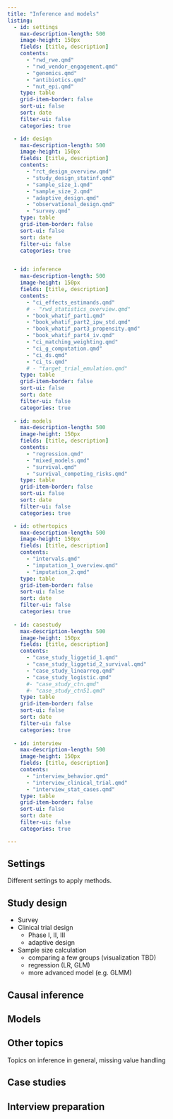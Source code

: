 ```yaml
---
title: "Inference and models"
listing:
  - id: settings
    max-description-length: 500
    image-height: 150px
    fields: [title, description]
    contents: 
      - "rwd_rwe.qmd"
      - "rwd_vendor_engagement.qmd"
      - "genomics.qmd"
      - "antibiotics.qmd"
      - "nut_epi.qmd"
    type: table
    grid-item-border: false
    sort-ui: false
    sort: date
    filter-ui: false
    categories: true

  - id: design
    max-description-length: 500
    image-height: 150px
    fields: [title, description]
    contents: 
      - "rct_design_overview.qmd"
      - "study_design_statinf.qmd"
      - "sample_size_1.qmd"
      - "sample_size_2.qmd"
      - "adaptive_design.qmd"
      - "observational_design.qmd"
      - "survey.qmd"
    type: table
    grid-item-border: false
    sort-ui: false
    sort: date
    filter-ui: false
    categories: true


  - id: inference
    max-description-length: 500
    image-height: 150px
    fields: [title, description]
    contents: 
      - "ci_effects_estimands.qmd"
      # - "rwd_statistics_overview.qmd"
      - "book_whatif_part1.qmd"
      - "book_whatif_part2_ipw_std.qmd"
      - "book_whatif_part3_propensity.qmd"
      - "book_whatif_part4_iv.qmd"
      - "ci_matching_weighting.qmd"
      - "ci_g_computation.qmd"
      - "ci_ds.qmd"
      - "ci_ts.qmd"
      # - "target_trial_emulation.qmd"
    type: table
    grid-item-border: false
    sort-ui: false
    sort: date
    filter-ui: false
    categories: true
    
  - id: models
    max-description-length: 500
    image-height: 150px
    fields: [title, description]
    contents: 
      - "regression.qmd"
      - "mixed_models.qmd"
      - "survival.qmd"
      - "survival_competing_risks.qmd"
    type: table
    grid-item-border: false
    sort-ui: false
    sort: date
    filter-ui: false
    categories: true    

  - id: othertopics
    max-description-length: 500
    image-height: 150px
    fields: [title, description]
    contents: 
      - "intervals.qmd"
      - "imputation_1_overview.qmd"
      - "imputation_2.qmd"
    type: table
    grid-item-border: false
    sort-ui: false
    sort: date
    filter-ui: false
    categories: true    
    
  - id: casestudy
    max-description-length: 500
    image-height: 150px
    fields: [title, description]
    contents: 
      - "case_study_liggetid_1.qmd"
      - "case_study_liggetid_2_survival.qmd"
      - "case_study_linearreg.qmd"
      - "case_study_logistic.qmd"
      #- "case_study_ctn.qmd"
      #- "case_study_ctn51.qmd"
    type: table
    grid-item-border: false
    sort-ui: false
    sort: date
    filter-ui: false
    categories: true  
    
  - id: interview
    max-description-length: 500
    image-height: 150px
    fields: [title, description]
    contents: 
      - "interview_behavior.qmd"
      - "interview_clinical_trial.qmd"
      - "interview_stat_cases.qmd"
    type: table
    grid-item-border: false
    sort-ui: false
    sort: date
    filter-ui: false
    categories: true  

---
```


## Settings

Different settings to apply methods.

::: {#settings}
:::

## Study design

* Survey
* Clinical trial design
  * Phase I, II, III
  * adaptive design
* Sample size calculation
  * comparing a few groups (visualization TBD)
  * regression (LR, GLM)
  * more advanced model (e.g. GLMM)


::: {#design}
:::


## Causal inference


::: {#inference}
:::



## Models

::: {#models}
:::


## Other topics

Topics on inference in general, missing value handling

::: {#othertopics}
:::


## Case studies

::: {#casestudy}
:::


## Interview preparation

::: {#interview}
:::



